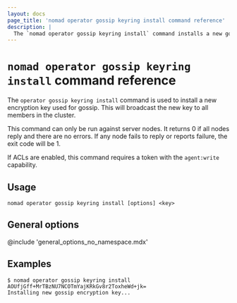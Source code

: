 ```yaml
---
layout: docs
page_title: 'nomad operator gossip keyring install command reference'
description: |
  The `nomad operator gossip keyring install` command installs a new gossip encryption key.
---
```


# `nomad operator gossip keyring install` command reference

The `operator gossip keyring install` command is used to install a new
encryption key used for gossip. This will broadcast the new key to all
members in the cluster.

This command can only be run against server nodes. It returns 0 if all nodes
reply and there are no errors. If any node fails to reply or reports failure,
the exit code will be 1.

If ACLs are enabled, this command requires a token with the `agent:write`
capability.

## Usage

```plaintext
nomad operator gossip keyring install [options] <key>
```

## General options

@include 'general_options_no_namespace.mdx'

## Examples

```shell-session
$ nomad operator gossip keyring install AOUfjGff+MrTBzNU7NCOTmYajKRkGv8r2ToxheWd+jk=
Installing new gossip encryption key...
```
